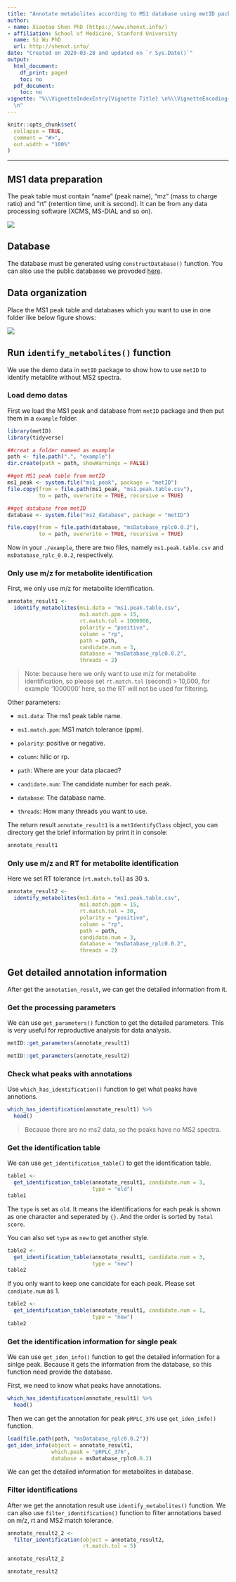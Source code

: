 ```yaml
---
title: "Annotate metabolites according to MS1 database using metID package"
author:
- name: Xiaotao Shen PhD (https://www.shenxt.info/)
- affiliation: School of Medicine, Stanford University
  name: Si Wu PhD
  url: http://shenxt.info/
date: "Created on 2020-03-28 and updated on `r Sys.Date()`"
output:
  html_document:
    df_print: paged
    toc: no
  pdf_document:
    toc: no
vignette: "%\\VignetteIndexEntry{Vignette Title} \n%\\VignetteEncoding{UTF-8}\n%\\VignetteEngine{knitr::rmarkdown}
  \n"
---
```


```r
knitr::opts_chunk$set(
  collapse = TRUE,
  comment = "#>",
  out.width = "100%"
)
```

***

## **MS1 data preparation**

The peak table must contain "name" (peak name), "mz" (mass to charge ratio) and "rt" (retention time, unit is second). It can be from any data processing software (XCMS, MS-DIAL and so on).

![](../man/figures/Screen Shot 2020-03-30 at 5.51.02 PM.png)

## **Database**

The database must be generated using `constructDatabase()` function. You can also use the public databases we provoded [here](https://github.com/jaspershen/demoData/tree/master/inst/ms2_database).

## **Data organization**

Place the MS1 peak table and databases which you want to use in one folder like below figure shows:

![](../man/figures/Screen Shot 2020-03-30 at 1.55.53 PM.png)

## **Run `identify_metabolites()` function**

We use the demo data in `metID` package to show how to use `metID` to identify metablite without MS2 spectra. 

### **Load demo datas**

First we load the MS1 peak and database from `metID` package and then put them in a `example` folder.

```r
library(metID)
library(tidyverse)
```

```r
##creat a folder nameed as example
path <- file.path(".", "example")
dir.create(path = path, showWarnings = FALSE)

##get MS1 peak table from metID
ms1_peak <- system.file("ms1_peak", package = "metID")
file.copy(from = file.path(ms1_peak, "ms1.peak.table.csv"), 
          to = path, overwrite = TRUE, recursive = TRUE)

##get database from metID
database <- system.file("ms2_database", package = "metID")

file.copy(from = file.path(database, "msDatabase_rplc0.0.2"), 
          to = path, overwrite = TRUE, recursive = TRUE)
```

Now in your `./example`, there are two files, namely `ms1.peak.table.csv` and `msDatabase_rplc_0.0.2`, respectively.

### Only use m/z for metabolite identification

First, we only use m/z for metabolite identification.

```r
annotate_result1 <- 
  identify_metabolites(ms1.data = "ms1.peak.table.csv", 
                       ms1.match.ppm = 15, 
                       rt.match.tol = 1000000, 
                       polarity = "positive", 
                       column = "rp", 
                       path = path, 
                       candidate.num = 3,
                       database = "msDatabase_rplc0.0.2", 
                       threads = 2)
```

> Note: because here we only want to use m/z for metabolite identification, so please set `rt.match.tol` (second) > 10,000, for example '1000000' here, so the RT will not be used for filtering.

Other parameters:

* `ms1.data`: The ms1 peak table name.

* `ms1.match.ppm`: MS1 match tolerance (ppm).

* `polarity`: positive or negative.

* `column`: hilic or rp.

* `path`: Where are your data placaed? 

* `candidate.num`: The candidate number for each peak.

* `database`: The database name.

* `threads`: How many threads you want to use.

The return result `annotate_result1` is a `metIdentifyClass` object, you can directory get the brief information by print it in console:


```r
annotate_result1
```

### Only use m/z and RT for metabolite identification

Here we set RT tolerance (`rt.match.tol`) as 30 s.

```r
annotate_result2 <- 
  identify_metabolites(ms1.data = "ms1.peak.table.csv", 
                       ms1.match.ppm = 15, 
                       rt.match.tol = 30, 
                       polarity = "positive", 
                       column = "rp", 
                       path = path, 
                       candidate.num = 3,
                       database = "msDatabase_rplc0.0.2", 
                       threads = 2)
```

## Get detailed annotation information

After get the `annotation_result`, we can get the detailed information from it.

### Get the processing parameters

We can use `get_parameters()` function to get the detailed parameters. This is very useful for reproductive analysis for data analysis.

```r
metID::get_parameters(annotate_result1)
```

```r
metID::get_parameters(annotate_result2)
```

### Check what peaks with annotations

Use `which_has_identification()` function to get what peaks have annotions.

```r
which_has_identification(annotate_result1) %>% 
  head()
```

> Because there are no ms2 data, so the peaks have no MS2 spectra.

### Get the identification table

We can use `get_identification_table()` to get the identification table. 

```r
table1 <- 
  get_identification_table(annotate_result1, candidate.num = 3,
                           type = "old")
table1
```

The `type` is set as `old`. It means the identifications for each peak is shown as one character and seperated by `{}`. And the order is sorted by `Total score`.

You can also set `type` as `new` to get another style.

```r
table2 <- 
  get_identification_table(annotate_result1, candidate.num = 3,
                           type = "new")
table2
```

If you only want to keep one cancidate for each peak. Please set `candiate.num` as 1.

```r
table2 <- 
  get_identification_table(annotate_result1, candidate.num = 1,
                           type = "new")
table2
```

### Get the identification information for single peak

We can use `get_iden_info()` function to get the detailed information for a sinlge peak. Because it gets the information from the database, so this function need provide the database.

First, we need to know what peaks have annotations.


```r
which_has_identification(annotate_result1) %>% 
  head()
```


Then we can get the annotation for peak `pRPLC_376` use `get_iden_info()` function.

```r
load(file.path(path, "msDatabase_rplc0.0.2"))
get_iden_info(object = annotate_result1, 
              which.peak = "pRPLC_376", 
              database = msDatabase_rplc0.0.2)
```

We can get the detailed information for metabolites in database.


### Filter identifications 

After we get the annotation result use `identify_metabolites()` function. We can also use `filter_identification()` function to filter annotations based on m/z, rt and MS2 match tolerance.

```r
annotate_result2_2 <- 
  filter_identification(object = annotate_result2, 
                        rt.match.tol = 5)
```

```r
annotate_result2_2
```

```r
annotate_result2
```